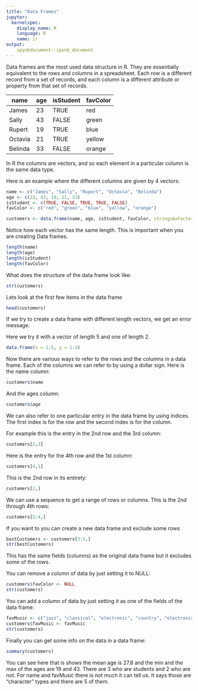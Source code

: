 ```yaml
---
title: "Data Frames"
jupyter:
  kernelspec:
    display_name: R
    language: R
    name: ir
output:
    ipynbdocument::ipynb_document
---
```


Data frames are the most used data structure in R. They are essentially equivalent to the rows and columns in a spreadsheet. Each row is a different record from a set of records, and each column is a different attribute or property from that set of records. 

| name    | age | isStudent | favColor |
|---------|-----|-----------|----------|
| James   | 23  | TRUE      | red      |
| Sally   | 43  | FALSE     | green    |
| Rupert  | 19  | TRUE      | blue     |
| Octavia | 21  | TRUE      | yellow   |
| Belinda | 33  | FALSE     | orange   |

In R the columns are vectors, and so each element in a particular column is the same data type.

Here is an example where the different columns are given by 4 vectors:

```r
name <- c("James", "Sally", "Rupert", "Octavia", "Belinda") 
age <- c(23, 43, 19, 21, 33) 
isStudent <- c(TRUE, FALSE, TRUE, TRUE, FALSE)
favColor <- c("red", "green", "blue", "yellow", "orange")

customers <- data.frame(name, age, isStudent, favColor, stringsAsFactors=FALSE)
```

Notice how each vector has the same length. This is important when you are creating Data frames.

```r
length(name)
length(age)
length(isStudent)
length(favColor)
```

What does the structure of the data frame look like:

```r
str(customers)
```

Lets look at the first few items in the data frame

```r
head(customers)
```

If we try to create a data frame with different length vectors, we get an error message.

Here we try it with a vector of length 5 and one of length 2.

```r
data.frame(x = 1:5, y = 1:2) 
```

Now there are various ways to refer to the rows and the columns in a data frame. Each of the columns we can refer to by using a dollar sign. Here is the name column:

```r
customers$name
```

And the ages column:

```r
customers$age
```

We can also refer to one particular entry in the data frame by using indices. The first index is for the row and the second index is for the column.

For example this is the entry in the 2nd row and the 3rd column:

```r
customers[2,3]
```

Here is the entry for the 4th row and the 1st column:

```r
customers[4,1]
```

This is the 2nd row in its entirety:

```r
customers[2,]
```

We can use a sequence to get a range of rows or columns. This is the 2nd through 4th rows:

```r
customers[2:4,]
```

If you want to you can create a new data frame and exclude some rows

```r
bestCustomers <- customers[3:5,]
str(bestCustomers)
```

This has the same fields (columns) as the original data frame but it excludes some of the rows.

You can remove a column of data by just setting it to NULL:

```r
customers$favColor <- NULL
str(customers)
```

You can add a column of data by just setting it as one of the fields of the data frame:

```r
favMusic <- c("jazz", "classical", "electronic", "country", "electronic")
customers$favMusic <- favMusic 
str(customers)
```

Finally you can get some info on the data in a data frame:

```r
summary(customers)
```

You can see here that is shows the mean age is 27.8 and the min and the max of the ages are 19 and 43. There are 3 who are students and 2 who are not. For name and favMusic there is not much it can tell us. It says those are "character" types and there are 5 of them. 

